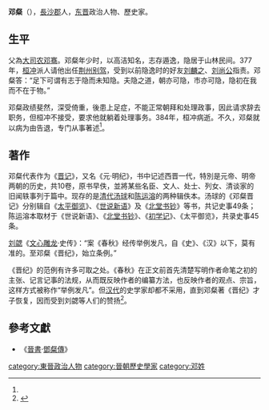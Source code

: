 '''邓粲'''（{{bd|？||？||catIdx=}}），[[長沙郡|長沙郡]]人，[[东晋|东晋]]政治人物、歷史家。

==生平==

父為[[大司农|大司农]][[邓骞|邓骞]]。邓粲年少时，以高洁知名，志存遁逸，隐居于山林民间。377年，[[桓冲|桓冲]]派人请他出任[[荆州|荆州]][[别驾|别驾]]，受到以前隐逸时的好友[[刘麟之|刘麟之]]、[[刘尚公|刘尚公]]指责。邓粲答：“足下可谓有志于隐而未知隐。夫隐之道，朝亦可隐，市亦可隐，隐初在我而不在于物。”

邓粲政绩斐然，深受倚重，後患上足症，不能正常朝拜和处理政事，因此请求辞去职务，但桓冲不接受，要求他就躺着处理事务。384年，桓冲病逝。不久，邓粲就以病为由告退，专门从事著述<ref name="东晋史家邓粲"></ref>。

==著作==
邓粲代表作为《[[晋记|晋记]]》，又名《元·明纪》，书中记述西晋一代，特別是元帝、明帝两朝的历史，共10卷，原书早佚，並將某些名臣、文人、处士、列女、清谈家的旧闻轶事列于篇中。现存的是[[清代|清代]][[汤球|汤球]]和[[陈运溶|陈运溶]]的两种辑佚本。汤球的《邓粲晋记》分别辑自《[[太平御览|太平御览]]》、《[[世说新语|世说新语]]》及《[[北堂书钞|北堂书钞]]》等书，共记史事49条；陈运溶本取材于《世说新语》、《[[北堂书钞|北堂书钞]]》、《[[初学记|初学记]]》、《太平御览》，共录史事45条。

[[刘勰|刘勰]]《[[文心雕龙|文心雕龙]]·史传》：“案《春秋》经传举例发凡，自《史》、《汉》以下，莫有准的。至邓粲《晋纪》，始立条例。”

《晋纪》的范例有许多可取之处。《春秋》在正文前首先清楚写明作者命笔之初的主张、记言记事的法规，从而既反映作者的编纂方法，也反映作者的观点、宗旨，这样方式被称作“举例发凡”。但[[汉代|汉代]]的史学家却都不采用，直到邓粲著《晋纪》才子恢复，因而受到刘勰等人们的赞扬<ref name="东晋史家邓粲">{{Cite web |url=http://www.china.com.cn/chinese/zhuanti/hunan/921773.htm |title=东晋史家邓粲 |accessdate=2013-04-27 |archive-date=2016-03-05 |archive-url=https://web.archive.org/web/20160305082846/http://www.china.com.cn/chinese/zhuanti/hunan/921773.htm |dead-url=no }}</ref>。

==參考文獻==
*《[[晉書|晉書]]·[[s:晉書/卷082#鄧粲|鄧粲傳]]》
{{reflist}}

[[category:東晉政治人物|category:東晉政治人物]]
[[category:晉朝歷史學家|category:晉朝歷史學家]]
[[category:邓姓|category:邓姓]]
